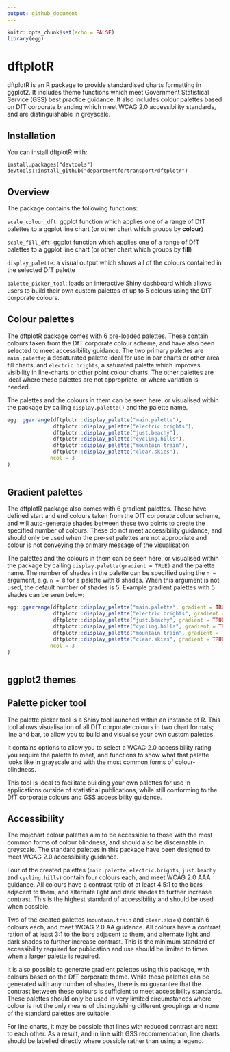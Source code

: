 ```yaml
---
output: github_document
---
```


```r
knitr::opts_chunk$set(echo = FALSE)
library(egg)
```
# dftplotR

dftplotR is an R package to provide standardised charts formatting in ggplot2. It includes theme functions which meet Government Statistical Service (GSS) best practice guidance. It also includes colour palettes based on DfT corporate branding which meet WCAG 2.0 accessibility standards, and are distinguishable in greyscale.

## Installation

You can install dftplotR with:

```
install.packages("devtools")
devtools::install_github("departmentfortransport/dftplotr")
```

## Overview

The package contains the following functions:

```scale_colour_dft```: ggplot function which applies one of a range of DfT palettes to a ggplot line chart (or other chart which groups by **colour**)

```scale_fill_dft```: ggplot function which applies one of a range of DfT palettes to a ggplot line chart (or other chart which groups by **fill**)

```display_palette```: a visual output which shows all of the colours contained in the selected DfT palette

```palette_picker_tool```: loads an interactive Shiny dashboard which allows users to build their own custom palettes of up to 5 colours using the DfT corporate colours.


## Colour palettes

The dftplotR package comes with 6 pre-loaded palettes. These contain colours taken from the DfT corporate colour scheme, and have also been selected to meet accessibility guidance. The two primary palettes are `main.palette`; a desaturated palette ideal for use in bar charts or other area fill charts, and `electric.brights`, a saturated palette which improves visibility in line-charts or other point colour charts. The other palettes are ideal where these palettes are not appropriate, or where variation is needed.

The palettes and the colours in them can be seen here, or visualised within the package by calling `display.palette()` and the palette name.

```r
egg::ggarrange(dftplotr::display_palette("main.palette"),
               dftplotr::display_palette("electric.brights"),
               dftplotr::display_palette("just.beachy"),
               dftplotr::display_palette("cycling.hills"),
               dftplotr::display_palette("mountain.train"),
               dftplotr::display_palette("clear.skies"),
              ncol = 3
)
               
```


## Gradient palettes

The dftplotR package also comes with 6 gradient palettes. These have defined start and end colours taken from the DfT corporate colour scheme, and will auto-generate shades between these two points to create the specified number of colours. These do not meet accessibility guidance, and should only be used when the pre-set palettes are not appropriate and colour is not conveying the primary message of the visualisation.

The palettes and the colours in them can be seen here, or visualised within the package by calling `display.palette(gradient = TRUE)` and the palette name. The number of shades in the palette can be specified using the `n = ` argument, e.g. `n = 8` for a palette with 8 shades. When this argument is not used, the default number of shades is 5. Example gradient palettes with 5 shades can be seen below:

```r
egg::ggarrange(dftplotr::display_palette("main.palette", gradient = TRUE),
               dftplotr::display_palette("electric.brights", gradient = TRUE),
               dftplotr::display_palette("just.beachy", gradient = TRUE),
               dftplotr::display_palette("cycling.hills", gradient = TRUE),
               dftplotr::display_palette("mountain.train", gradient = TRUE),
               dftplotr::display_palette("clear.skies", gradient = TRUE),
              ncol = 3
)
               
```


## ggplot2 themes

## Palette picker tool

The palette picker tool is a Shiny tool launched within an instance of R. This tool allows visualisation of all DfT corporate colours in two chart formats; line and bar, to allow you to build and visualise your own custom palettes.

It contains options to allow you to select a WCAG 2.0 accessibility rating you require the palette to meet, and functions to show what that palette looks like in grayscale and with the most common forms of colour-blindness.

This tool is ideal to facilitate building your own palettes for use in applications outside of statistical publications, while still conforming to the DfT corporate colours and GSS accessibility guidance.  

## Accessibility

The mojchart colour palettes aim to be accessible to those with the most common forms of colour blindness, and should also be discernable in greyscale. The standard palettes in this package have been designed to meet WCAG 2.0 accessibility guidance.

Four of the created palettes (`main.palette`, `electric.brights`, `just.beachy` and `cycling.hills`) contain four colours each, and meet WCAG 2.0 AAA guidance. All colours have a contrast ratio of at least 4.5:1 to the bars adjacent to them, and alternate light and dark shades to further increase contrast. This is the highest standard of accessibility and should be used when possible.

Two of the created palettes (`mountain.train` and `clear.skies`) contain 6 colours each, and meet WCAG 2.0 AA guidance. All colours have a contrast ration of at least 3:1 to the bars adjacent to them, and alternate light and dark shades to further increase contrast. This is the minimum standard of accessibility required for publication and use should be limited to times when a larger palette is required.

It is also possible to generate gradient palettes using this package, with colours based on the DfT corporate theme. While these palettes can be generated with any number of shades, there is no guarantee that the contrast between these colours is sufficient to meet accessibility standards. These palettes should only be used in very limited circumstances where colour is not the only means of distinguishing different groupings and none of the standard palettes are suitable.

For line charts, it may be possible that lines with reduced contrast are next to each other. As a result, and in line with GSS recommendation, line charts should be labelled directly where possible rather than using a legend.


